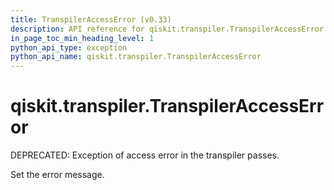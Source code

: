 ```yaml
---
title: TranspilerAccessError (v0.33)
description: API reference for qiskit.transpiler.TranspilerAccessError in qiskit v0.33
in_page_toc_min_heading_level: 1
python_api_type: exception
python_api_name: qiskit.transpiler.TranspilerAccessError
---
```


<span id="qiskit-transpiler-transpileraccesserror" />

# qiskit.transpiler.TranspilerAccessError

<Class id="qiskit.transpiler.TranspilerAccessError" isDedicatedPage={true} github="https://github.com/qiskit/qiskit/tree/stable/0.19/qiskit/transpiler/exceptions.py" signature="TranspilerAccessError(*message)" modifiers="exception">
  DEPRECATED: Exception of access error in the transpiler passes.

  Set the error message.
</Class>

